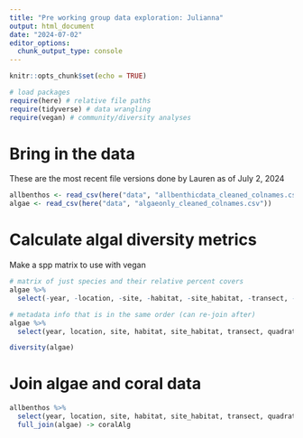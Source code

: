 ```yaml
---
title: "Pre working group data exploration: Julianna"
output: html_document
date: "2024-07-02"
editor_options: 
  chunk_output_type: console
---
```


```r
knitr::opts_chunk$set(echo = TRUE)

# load packages
require(here) # relative file paths
require(tidyverse) # data wrangling
require(vegan) # community/diversity analyses
```

# Bring in the data

These are the most recent file versions done by Lauren as of July 2, 2024

```r
allbenthos <- read_csv(here("data", "allbenthicdata_cleaned_colnames.csv")) 
algae <- read_csv(here("data", "algaeonly_cleaned_colnames.csv"))
```

# Calculate algal diversity metrics

Make a spp matrix to use with vegan

```r
# matrix of just species and their relative percent covers
algae %>% 
  select(-year, -location, -site, -habitat, -site_habitat, -transect, -quadrat) -> sppMat

# metadata info that is in the same order (can re-join after)
algae %>% 
  select(year, location, site, habitat, site_habitat, transect, quadrat) -> sppMeta
```


```r
diversity(algae)
```


# Join algae and coral data

```r
allbenthos %>% 
  select(year, location, site, habitat, site_habitat, transect, quadrat, coral) %>% 
  full_join(algae) -> coralAlg  
```


